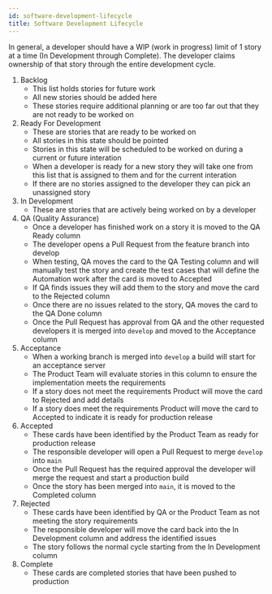 ```yaml
---
id: software-development-lifecycle
title: Software Development Lifecycle
---
```


In general, a developer should have a WIP (work in progress) limit of 1 story at a time (In Development through Complete). The developer claims ownership of that story through the entire development cycle.

1. Backlog
    * This list holds stories for future work
    * All new stories should be added here
    * These stories require additional planning or are too far out that they are not ready to be worked on
1. Ready For Development
    * These are stories that are ready to be worked on
    * All stories in this state should be pointed
    * Stories in this state will be scheduled to be worked on during a current or future interation
    * When a developer is ready for a new story they will take one from this list that is assigned to them and for the current interation
    * If there are no stories assigned to the developer they can pick an unassigned story
1. In Development
    * These are stories that are actively being worked on by a developer
1. QA (Quality Assurance)
    * Once a developer has finished work on a story it is moved to the QA Ready column
    * The developer opens a Pull Request from the feature branch into develop
    * When testing, QA moves the card to the QA Testing column and will manually test the story and create the test cases that will define the Automation work after the card is moved to Accepted
    * If QA finds issues they will add them to the story and move the card to the Rejected column
    * Once there are no issues related to the story, QA moves the card to the QA Done column
    * Once the Pull Request has approval from QA and the other requested developers it is merged into `develop` and moved to the Acceptance column
1. Acceptance
    * When a working branch is merged into `develop` a build will start for an acceptance server
    * The Product Team will evaluate stories in this column to ensure the implementation meets the requirements
    * If a story does not meet the requirements Product will move the card to Rejected and add details
    * If a story does meet the requirements Product will move the card to Accepted to indicate it is ready for production release
1. Accepted
    * These cards have been identified by the Product Team as ready for production release
    * The responsible developer will open a Pull Request to merge `develop` into `main`
    * Once the Pull Request has the required approval the developer will merge the request and start a production build
    * Once the story has been merged into `main`, it is moved to the Completed column
1. Rejected
    * These cards have been identified by QA or the Product Team as not meeting the story requirements
    * The responsible developer will move the card back into the In Development column and address the identified issues
    * The story follows the normal cycle starting from the In Development column
1. Complete
    * These cards are completed stories that have been pushed to production
